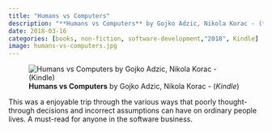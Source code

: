 ```yaml
---
title: "Humans vs Computers"
description: "**Humans vs Computers** by Gojko Adzic, Nikola Korac - (*Kindle*)"
date: 2018-03-16
categories: [books, non-fiction, software-development,"2018", Kindle]
image: humans-vs-computers.jpg
---
```

![**Humans vs Computers** by Gojko Adzic, Nikola Korac - (*Kindle*)](humans-vs-computers.jpg){fig-align="left"}

This was a enjoyable trip through the various ways that poorly thought-through decisions and incorrect assumptions can have on ordinary people lives. A must-read for anyone in the software business.